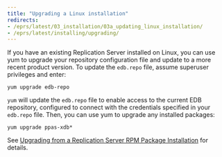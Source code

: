 ```yaml
---
title: "Upgrading a Linux installation"
redirects:
- /eprs/latest/03_installation/03a_updating_linux_installation/
- /eprs/latest/installing/upgrading/
---
```


If you have an existing Replication Server installed on Linux, you can use yum to upgrade your repository configuration file and update to a more recent product version. To update the `edb.repo` file, assume superuser privileges and enter:

`yum upgrade edb-repo`

`yum` will update the `edb.repo` file to enable access to the current EDB repository, configured to connect with the credentials specified in your `edb.repo` file. Then, you can use yum to upgrade any installed packages:

`yum upgrade ppas-xdb*`

See [Upgrading from a Replication Server RPM Package Installation](upgrading_with_xdb_rpm_package) for details.
